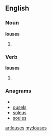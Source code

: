 ==English==
===Noun===
'''louses'''
# {{nonstandard}} {{plural of|[[louse]]}}

===Verb===
'''louses'''
# {{third-person singular of|[[louse]]}}

===Anagrams===
* {{alphagram|elossu}}
* [[ousels#English|ousels]]
* [[soleus#English|soleus]]
* [[soules#English|soules]]

[[ar:louses]]
[[my:louses]]